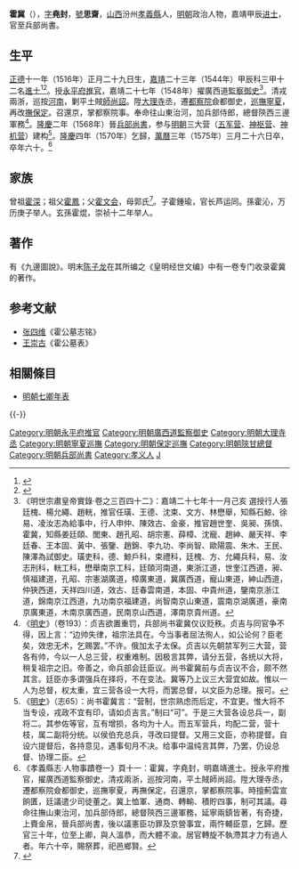 {{明清人物信息框
| 姓名 = 霍冀
| 原名 =
| 圖片名稱= 
| 圖片大小 =
| 圖片說明 = 
| 最高職務 = 兵部尚書
| 國家 = 大明 
| 爵位 =
| 籍貫 = 山西汾州孝義縣
| 族裔 = 
| 字號 = 字堯封，號思齋
| 諡號 =
| 出生日期 = 正德十一年（1516年）
| 出生地點 = 
| 逝世日期 = 萬曆三年（1575年）
| 逝世地點 =
| 墓葬 =
| 配偶 = 
| 親屬 = 
| 出身 =
* 嘉靖二十三年甲辰科同進士出身
| 經歷 =
| 著作 =  
}}
'''霍冀'''（{{bd|1516年||1575年||catIdx=H霍}}），[[表字|字]]'''堯封'''，[[號|號]]'''思齋'''，[[山西|山西]]汾州[[孝義縣|孝義縣]]人，[[明朝|明朝]]政治人物，嘉靖甲辰[[进士|进士]]，官至兵部尚書。

==生平==
[[正德_(明朝)|正德]]十一年（1516年）正月二十九日生，[[嘉靖|嘉靖]]二十三年（1544年）甲辰科三甲十二名[[進士|進士]]<ref>{{Cite book|title=《皇明贡举考》卷五|author=[[张朝瑞|张朝瑞]]|publisher=《续修四库全书》史部第828册|year=|isbn=|location=|pages=}}</ref><ref>{{Cite book|title=贡举志五种 上|author=鲁小俊，江俊伟著|publisher=武汉大学出版社|year=2009|isbn=978-7-307-07043-1|location=武汉|pages=}}</ref>。授[[永平府|永平府]][[推官|推官]]，嘉靖二十七年（1548年）擢廣西道[[監察御史|監察御史]]<ref>《明世宗肅皇帝實錄·卷之三百四十二》：嘉靖二十七年十一月己亥 選授行人張廷槐、楊允繩、趙輄，推官任璜、王德、沈束、文方、林懋舉，知縣石鯨、徐易、凌汝志為給事中，行人申仲、陳效古、金豪，推官趙世奎、吳昶、孫慎、霍冀，知縣姜廷頤、閭東、趙孔昭、胡宗憲、薛樟、沈寵、趙紳、嚴天祥、李廷春、王本固、黃中、張鑒、趙錦、李九功、李尚智、歐陽震、朱木、王民、陳澤為試御史。璜吏科，德、鯨戶科，束禮科，廷槐、方、允繩兵科，易、汝志刑科，輄工科，懋舉南京工科，廷頤河南道，東浙江道，世奎江西道，昶、慎福建道，孔昭、宗憲湖廣道，樟廣東道，冀廣西道，寵山東道，紳山西道，仲狹西道，天祥四川道，效古、廷春雲南道，本固、中貴州道，鑒南京浙江道，錦南京江西道，九功南京福建道，尚智南京山東道，震南京湖廣道，豪南京廣東道，木南京廣西道，民南京山西道，澤南京貴州道。</ref>。清戎兩浙，巡按[[河南|河南]]，剿平土賊[[師尚詔|師尚詔]]。陞[[大理寺|大理寺]]丞，遷[[都察院|都察院]]僉都御史，[[寧夏巡撫|巡撫寧夏]]，再改[[保定巡撫|撫保定]]。召還京，掌都察院事。奉命往山東治河，加兵部侍郎，總督陝西三邊軍務<ref>《[[明史|明史]]》（卷193）：贞吉欲置重罚，兵部尚书霍冀仅议贬秩。贞吉与同官争不得，因上言：“边帅失律，祖宗法具在。今当事者屈法徇人，如公论何？臣老矣，效忠无术，乞赐罢。”不许。俄加太子太保。贞吉以先朝禁军列三大营，营各有帅，今以一人总三营，权重难制。因极言其弊，请分五营，各统以大将，稍复祖宗之旧。帝善之，命兵部会廷臣议。尚书霍冀前与贞吉议不合，颇不然其言。廷臣亦多谓强兵在择将，不在变法。冀等乃上议三大营宜如故。惟以一人为总督，权太重，宜三营各设一大将，而罢总督，以文臣为总理。报可。</ref>。[[隆庆_(明)|隆慶]]二年（1568年）晉[[兵部尚書|兵部尚書]]，参与[[明朝|明朝]]三大营（[[五军营|五军营]]、[[三千營|神枢营]]、[[神机营|神机营]]）建构<ref>《[[明史|明史]]》（志65）：尚书霍冀言：“营制，世宗熟虑而后定，不宜更。惟大将不当专设，戎政不宜有印，请如贞吉言。”制曰“可”。于是三大营各设总兵一，副将二。其参佐等官，互有增损，各均为十人。而五军营兵，均配二营，营十枝，属二副将分统。以侯伯充总兵，寻改曰提督。又用三文臣，亦称提督。自设六提督后，各持意见，遇事旬月不决。给事中温纯言其弊，乃罢，仍设总督、协理二臣。</ref>。[[隆慶_(明)|隆慶]]四年（1570年）乞歸，[[萬曆|萬曆]]三年（1575年）三月二十六日卒，卒年六十。<ref>《孝義縣志·人物事蹟卷一》頁十一：霍冀，字堯封，明嘉靖進士。授永平府推官，擢廣西道監察御史，清戎兩浙，巡按河南，平土賊師尚詔。陞大理寺丞，遷都察院僉都御史，巡撫寧夏，再撫保定，召還京，掌都察院事。時擅薊雲宣餉匱，廷議遣少司徒董之。冀上恤軍、通商、轉輸、積貯四事，制可其議。尋命往撫山東治河，加兵部侍郎，總督陝西三邊軍務，延寧兩鎮皆著，有奇捷，上賚金帛，晉兵部尚書，後以議憲臣功罪及京營事宜，兩忤輔臣意，乞歸。歷官三十年，位至上卿，與人溫恭，而大體不渝。居官轉旋不執滯其才力有過人者。年六十卒，賜祭葬，祀邑鄉賢。</ref>

== 家族 ==
曾祖[[霍深|霍深]]；祖父[[霍鳳|霍鳳]]；父[[霍文会|霍文会]]，母郭氏<ref>{{Cite book|title=天一阁藏明代科举录选刊 登科录 点校本|author=龚延明主编|publisher=宁波出版社|year=2016|isbn=978-7-5526-2320-8|location=宁波|pages=|quote=《天一閣藏明代科舉錄選刊.登科錄》之《嘉靖二十三年甲辰科進士登科錄》}}</ref>。子霍鍾瑜，官长芦运同。孫霍沁，万历庚子举人。玄孫霍焜，崇祯十二年举人。

==著作==
有《九邊圖說》。明末[[陈子龙|陈子龙]]在其所编之《皇明经世文编》中有一卷专门收录霍冀的著作。

==参考文献==
<div class="references-small">
<references></references>
</div>
*[[张四维|张四维]]《霍公墓志铭》
*[[王崇古|王崇古]]《霍公墓表》

==相關條目==
*[[明朝七卿年表|明朝七卿年表]]

{{-}}
{{start box}}
{{s-off}}
{{succession box|[[郭乾|郭-{乾}-]]|[[郭乾|郭-{乾}-]]|[[明朝|明朝]][[明朝七卿年表|兵部尚書]]|<small>隆慶元年－隆慶四年<br>（1567年－1570年）</small>}}
{{end box}}
{{嘉靖二十三年甲辰科殿試金榜}}

{{DEFAULTSORT:Huo霍}}
[[Category:明朝永平府推官|Category:明朝永平府推官]]
[[Category:明朝廣西道監察御史|Category:明朝廣西道監察御史]]
[[Category:明朝大理寺丞|Category:明朝大理寺丞]]
[[Category:明朝寧夏巡撫|Category:明朝寧夏巡撫]]
[[Category:明朝保定巡撫|Category:明朝保定巡撫]]
[[Category:明朝陝甘總督|Category:明朝陝甘總督]]
[[Category:明朝兵部尚書|Category:明朝兵部尚書]]
[[Category:孝义人|Category:孝义人]]
[[Category:霍姓|J]]